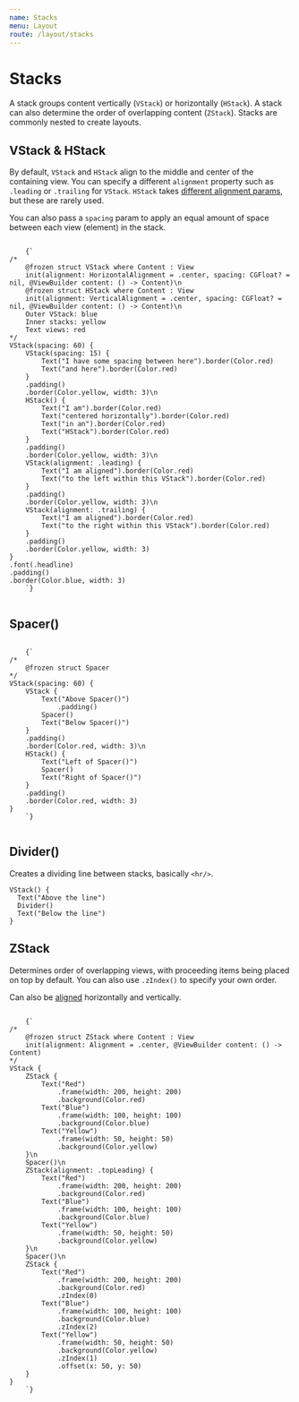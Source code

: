 ```yaml
---
name: Stacks
menu: Layout
route: /layout/stacks
---
```



# Stacks 
A stack groups content vertically (`VStack`) or horizontally (`HStack`). A stack can also 
determine the order of overlapping content (`ZStack`). Stacks are commonly nested 
to create layouts.

## VStack & HStack
By default, `VStack` and `HStack` align to the middle and center of the containing view. 
You can specify a different `alignment` property such as `.leading` or `.trailing` for `VStack`. 
`HStack` takes [different alignment params](https://developer.apple.com/documentation/swiftui/verticalalignment), but 
these are rarely used. 

You can also pass a `spacing` param to apply an equal amount of space between each 
view (element) in the stack. 

<ContentBlock imgName="Stacks-VStackHStack.png">
  <code className="clike">
    {`
/* 
    @frozen struct VStack<Content> where Content : View
    init(alignment: HorizontalAlignment = .center, spacing: CGFloat? = nil, @ViewBuilder content: () -> Content)\n
    @frozen struct HStack<Content> where Content : View
    init(alignment: VerticalAlignment = .center, spacing: CGFloat? = nil, @ViewBuilder content: () -> Content)\n
    Outer VStack: blue
    Inner stacks: yellow
    Text views: red
*/
VStack(spacing: 60) {
    VStack(spacing: 15) {
        Text("I have some spacing between here").border(Color.red)
        Text("and here").border(Color.red)
    }
    .padding()
    .border(Color.yellow, width: 3)\n
    HStack() {
        Text("I am").border(Color.red)
        Text("centered horizontally").border(Color.red)
        Text("in an").border(Color.red)
        Text("HStack").border(Color.red)
    }
    .padding()
    .border(Color.yellow, width: 3)\n
    VStack(alignment: .leading) {
        Text("I am aligned").border(Color.red)
        Text("to the left within this VStack").border(Color.red)
    }
    .padding()
    .border(Color.yellow, width: 3)\n
    VStack(alignment: .trailing) {
        Text("I am aligned").border(Color.red)
        Text("to the right within this VStack").border(Color.red)
    }
    .padding()
    .border(Color.yellow, width: 3)
}
.font(.headline)
.padding()
.border(Color.blue, width: 3)
    `}
  </code>
</ContentBlock>

## Spacer() 
<ContentBlock imgName="Stacks-spacer.png">
  <code className="clike">
    {`
/* 
    @frozen struct Spacer
*/
VStack(spacing: 60) {
    VStack {
        Text("Above Spacer()")
            .padding()
        Spacer()
        Text("Below Spacer()")
    }
    .padding()
    .border(Color.red, width: 3)\n
    HStack() {
        Text("Left of Spacer()")
        Spacer()
        Text("Right of Spacer()")
    }
    .padding()
    .border(Color.red, width: 3)
}
    `}
  </code>
</ContentBlock>


## Divider() 
Creates a dividing line between stacks, basically `<hr/>`. 
```clike 
VStack() {
  Text("Above the line")
  Divider()
  Text("Below the line")
}
```

## ZStack
Determines order of overlapping views, with proceeding items being placed on top by default. 
You can also use `.zIndex()` to specify your own order. 

Can also be [aligned](https://developer.apple.com/documentation/swiftui/alignment) horizontally and vertically. 

<ContentBlock imgName="Stacks-ZStack.png">
  <code className="clike">
    {`
/* 
    @frozen struct ZStack<Content> where Content : View
    init(alignment: Alignment = .center, @ViewBuilder content: () -> Content)
*/
VStack {
    ZStack {
        Text("Red")
            .frame(width: 200, height: 200)
            .background(Color.red)
        Text("Blue")
            .frame(width: 100, height: 100)
            .background(Color.blue)
        Text("Yellow")
            .frame(width: 50, height: 50)
            .background(Color.yellow)
    }\n
    Spacer()\n
    ZStack(alignment: .topLeading) {
        Text("Red")
            .frame(width: 200, height: 200)
            .background(Color.red)
        Text("Blue")
            .frame(width: 100, height: 100)
            .background(Color.blue)
        Text("Yellow")
            .frame(width: 50, height: 50)
            .background(Color.yellow)
    }\n
    Spacer()\n
    ZStack {
        Text("Red")
            .frame(width: 200, height: 200)
            .background(Color.red)
            .zIndex(0)
        Text("Blue")
            .frame(width: 100, height: 100)
            .background(Color.blue)
            .zIndex(2)
        Text("Yellow")
            .frame(width: 50, height: 50)
            .background(Color.yellow)
            .zIndex(1)
            .offset(x: 50, y: 50)
    }
}
    `}
  </code>
</ContentBlock>